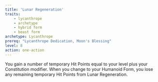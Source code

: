 ```yaml
---
title: 'Lunar Regeneration'
traits:
    - lycanthrope
    - archetype
    - hybrid form
    - beast form
archetype: Lycanthrope
prereq: "Lycanthrope Dedication, Moon's Blessing"
level: 8
action: one-action
---
```


You gain a number of temporary Hit Points equal to your level plus your Constitution modifier. When you change to your Humanoid Form, you lose any remaining temporary Hit Points from Lunar Regeneration.
